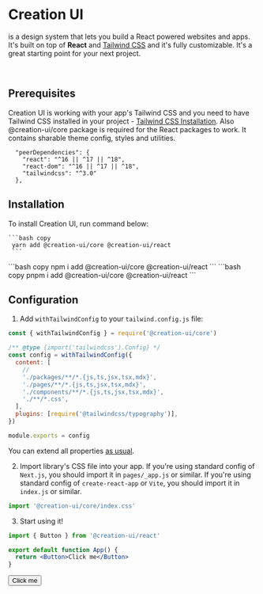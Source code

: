 
# Creation UI

is a design system that lets you build a React powered websites
and apps. It's built on top of <b>React</b> and [Tailwind CSS](https://tailwindcss.com)
and it's fully customizable. It's a great starting point for your next project.

<br />

## Prerequisites

Creation UI is working with your app's Tailwind CSS and you need to have Tailwind CSS installed in your project - [Tailwind CSS Installation](https://tailwindcss.com/docs/installation/using-postcss).
Also @creation-ui/core package is required for the React packages to work. It contains sharable theme config, styles and utilities.

```
  "peerDependencies": {
    "react": "^16 || ^17 || ^18",
    "react-dom": "^16 || ^17 || ^18",
    "tailwindcss": "^3.0"
  },
```

## Installation

To install Creation UI, run command below:

<Tabs items={SCRIPTS_TABS}>
  <Tab>

    ```bash copy
     yarn add @creation-ui/core @creation-ui/react
     ```

  </Tab>
  <Tab>
    ```bash copy
     npm i add @creation-ui/core @creation-ui/react
     ```
     </Tab>
  <Tab>
    ```bash copy
     pnpm i add @creation-ui/core @creation-ui/react
     ```
     </Tab>
</Tabs>

## Configuration

1. Add `withTailwindConfig` to your `tailwind.config.js` file:

```js copy
const { withTailwindConfig } = require('@creation-ui/core')

/** @type {import('tailwindcss').Config} */
const config = withTailwindConfig({
  content: [
    //
    './packages/**/*.{js,ts,jsx,tsx,mdx}',
    './pages/**/*.{js,ts,jsx,tsx,mdx}',
    './components/**/*.{js,ts,jsx,tsx,mdx}',
    './**/*.css',
  ],
  plugins: [require('@tailwindcss/typography')],
})

module.exports = config

```

You can extend all properties [as usual](https://tailwindcss.com/docs/configuration).

2. Import library's CSS file into your app.
   If you're using standard config of `Next.js`, you should import it in `pages/_app.js` or similar.
   If you're using standard config of `create-react-app` or `Vite`, you should import it in `index.js` or similar.

```js copy
import '@creation-ui/core/index.css'
```

3. Start using it!

```jsx copy
import { Button } from '@creation-ui/react'

export default function App() {
  return <Button>Click me</Button>
}
```
<Button>Click me</Button>